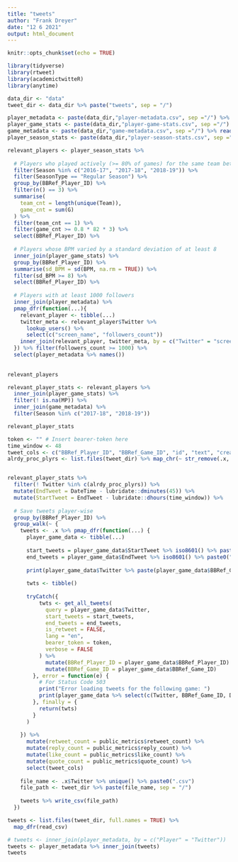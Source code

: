 ```yaml
---
title: "tweets"
author: "Frank Dreyer"
date: "12 6 2021"
output: html_document
---
```


```r
knitr::opts_chunk$set(echo = TRUE)

library(tidyverse)
library(rtweet)
library(academictwitteR)
library(anytime)

data_dir <- "data"
tweet_dir <- data_dir %>% paste("tweets", sep = "/")
```


```r
player_metadata <- paste(data_dir,"player-metadata.csv", sep ="/") %>% read_csv()
player_game_stats <- paste(data_dir,"player-game-stats.csv", sep ="/") %>% read_csv()
game_metadata <- paste(data_dir,"game-metadata.csv", sep ="/") %>% read_csv()
player_season_stats <- paste(data_dir,"player-season-stats.csv", sep ="/") %>% read_csv()
```


```r

relevant_players <- player_season_stats %>% 
  
  # Players who played actively (>= 80% of games) for the same team between 2016-2019 (3 seasons)
  filter(Season %in% c("2016-17", "2017-18", "2018-19")) %>% 
  filter(SeasonType == "Regular Season") %>% 
  group_by(BBRef_Player_ID) %>% 
  filter(n() == 3) %>% 
  summarise(
    team_cnt = length(unique(Team)),
    game_cnt = sum(G)
  ) %>% 
  filter(team_cnt == 1) %>% 
  filter(game_cnt >= 0.8 * 82 * 3) %>% 
  select(BBRef_Player_ID) %>% 
  
  # Players whose BPM varied by a standard deviation of at least 8
  inner_join(player_game_stats) %>% 
  group_by(BBRef_Player_ID) %>% 
  summarise(sd_BPM = sd(BPM, na.rm = TRUE)) %>% 
  filter(sd_BPM >= 8) %>% 
  select(BBRef_Player_ID) %>% 
  
  # Players with at least 1000 followers
  inner_join(player_metadata) %>% 
  pmap_dfr(function(...){
    relevant_player <- tibble(...)
    twitter_meta <- relevant_player$Twitter %>% 
      lookup_users() %>% 
      select(c("screen_name", "followers_count"))
    inner_join(relevant_player, twitter_meta, by = c("Twitter" = "screen_name"))
  }) %>% filter(followers_count >= 1000) %>% 
  select(player_metadata %>% names())
  
  
relevant_players
```


```r
relevant_player_stats <- relevant_players %>% 
  inner_join(player_game_stats) %>% 
  filter(! is.na(MP)) %>% 
  inner_join(game_metadata) %>% 
  filter(Season %in% c("2017-18", "2018-19"))

relevant_player_stats
```


```r
token <- "" # Insert bearer-token here
time_window <- 48
tweet_cols <- c("BBRef_Player_ID", "BBRef_Game_ID", "id", "text", "created_at", "retweet_count", "reply_count", "like_count", "quote_count")
alrdy_proc_plyrs <- list.files(tweet_dir) %>% map_chr(~ str_remove(.x, "\\.csv$"))


relevant_player_stats %>% 
  filter(! Twitter %in% c(alrdy_proc_plyrs)) %>% 
  mutate(EndTweet = DateTime - lubridate::dminutes(45)) %>% 
  mutate(StartTweet = EndTweet - lubridate::dhours(time_window)) %>% 
  
  # Save tweets player-wise
  group_by(BBRef_Player_ID) %>% 
  group_walk(~ {
    tweets <- .x %>% pmap_dfr(function(...) {
      player_game_data <- tibble(...)
      
      start_tweets = player_game_data$StartTweet %>% iso8601() %>% paste0("Z")
      end_tweets = player_game_data$EndTweet %>% iso8601() %>% paste0("Z")
      
      print(player_game_data$Twitter %>% paste(player_game_data$BBRef_Game_ID, sep = "   Game: "))
      
      twts <- tibble()
      
      tryCatch({
          twts <- get_all_tweets(
            query = player_game_data$Twitter,
            start_tweets = start_tweets,
            end_tweets = end_tweets,
            is_retweet = FALSE,
            lang = "en",
            bearer_token = token, 
            verbose = FALSE
          ) %>% 
            mutate(BBRef_Player_ID = player_game_data$BBRef_Player_ID) %>% 
            mutate(BBRef_Game_ID = player_game_data$BBRef_Game_ID)
        }, error = function(e) {
          # For Status Code 503
          print("Error loading tweets for the following game: ")
          print(player_game_data %>% select(c(Twitter, BBRef_Game_ID, DateTime, StartTweet, EndTweet)))
        }, finally = {
          return(twts)
        }
      )
      
    }) %>% 
      mutate(retweet_count = public_metrics$retweet_count) %>% 
      mutate(reply_count = public_metrics$reply_count) %>% 
      mutate(like_count = public_metrics$like_count) %>% 
      mutate(quote_count = public_metrics$quote_count) %>% 
      select(tweet_cols)
    
    file_name <- .x$Twitter %>% unique() %>% paste0(".csv")
    file_path <- tweet_dir %>% paste(file_name, sep = "/")
    
    tweets %>% write_csv(file_path)
  })
```


```r
tweets <- list.files(tweet_dir, full.names = TRUE) %>% 
  map_dfr(read_csv)

# tweets <- inner_join(player_metadata, by = c("Player" = "Twitter"))
tweets <- player_metadata %>% inner_join(tweets)
tweets
```

